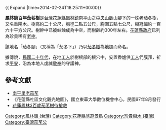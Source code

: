 {{no footnotes|time=2014-02-24T18:25:11+00:00}}
{{ Expand |time=2014-02-24T18:25:11+00:00}}

'''鳳林鎮百年茄苳樹'''是[[台灣|台灣]][[花蓮縣|花蓮縣]][[鳳林鎮_(臺灣)|鳳林鎮]]南平山之[[中央山脈|中央山脈]]山腳下的一株老茄冬樹，又名重陽木。樹高約二十公尺，胸徑二點五公尺，胸圍五點七公尺，樹冠幅約一百六十平方公尺。樹幹中已被蛀蝕成為中空，而樹齡約300年左右。[[花蓮縣政府|花蓮縣政府]]已列為珍貴稀有[[珍貴樹木|老樹]]。

該地名「茄冬腳」（又稱為「茄冬下」）乃以[[茄冬樹|茄冬樹]]為[[地標|地標]]而命名。

據傳說，[[中華民國|民國]][[二十年代|二十年代]]，在地[[工人|工人]]於樹根部的根穴中，安置香爐供[[工人|工人]]們膜拜，祈求[[平安|平安]]，沿為本地人虔誠[[敬奉|敬奉]]的守護神。

==參考文獻==
{{refbegin}}
*[https://web.archive.org/web/20140305201913/http://conservation.forest.gov.tw/ct.asp?xItem=2064&ctNode=331&mp=10 南平里老茄苳]
*《花蓮縣社區文化觀光地圖》，國立東華大學數位機會中心，民國97年8月發行
*[http://www.lihpao.com/?action-viewnews-itemid-80441 花蓮鳳林3百歲茄苳樹待搶救]
{{refend}}

[[Category:鳳林鎮_(台灣)|Category:鳳林鎮 (台灣)]]
[[Category:花蓮縣旅遊景點|Category:花蓮縣旅遊景點]]
[[Category:珍貴樹木_(臺灣)|Category:珍貴樹木 (臺灣)]]
[[Category:臺灣茄苳公|Category:臺灣茄苳公]]